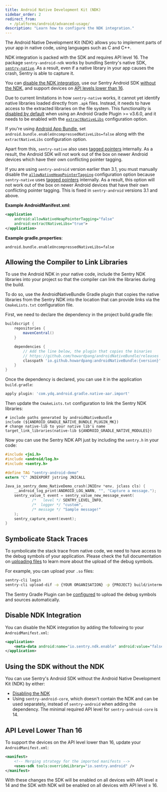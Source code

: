 ```yaml
---
title: Android Native Development Kit (NDK)
sidebar_order: 2
redirect_from:
  - /platforms/android/advanced-usage/
description: "Learn how to configure the NDK integration."
---
```


The Android Native Development Kit (NDK) allows you to implement parts of your app in native code, using languages such as C and C++.

NDK integration is packed with the SDK and requires API level 16. The package `sentry-android-ndk` works by bundling Sentry's native SDK, [`sentry-native`](/platforms/native/). As a result, even if a native library in your app causes the crash, Sentry is able to capture it.

You can [disable the NDK integration](#disable-ndk-integration), use our Sentry Android SDK [without the NDK](#using-the-sdk-without-the-ndk), and support devices on [API levels lower than 16](#api-level-lower-than-16).

Due to current limitations in how `sentry-native` works, it cannot yet identify native libraries loaded directly from `.apk` files. Instead, it needs to have access to the extracted libraries on the file system.
This functionality is [disabled by default](https://developer.android.com/studio/releases/gradle-plugin#extractNativeLibs)
when using an Android Gradle Plugin >= v3.6.0, and it needs to be enabled with the
[`extractNativeLibs`](https://developer.android.com/guide/topics/manifest/application-element#extractNativeLibs) configuration option.

If you're using [Android App Bundle](https://developer.android.com/guide/app-bundle), set `android.bundle.enableUncompressedNativeLibs=false` along with the `extractNativeLibs` configuration option.

Apart from this, `sentry-native` also uses [tagged pointers](https://source.android.com/devices/tech/debug/tagged-pointers)
internally. As a result, the Android SDK will not work out of the box on newer Android devices which have their own conflicting pointer tagging.

<Note>

If you are using `sentry-android` version earlier than 3.1, you must manually disable the [`allowNativeHeapPointerTagging`](https://developer.android.com/guide/topics/manifest/application-element#allowNativeHeapPointerTagging) configuration option because `sentry-native` uses [tagged pointers](https://source.android.com/devices/tech/debug/tagged-pointers)
internally. As a result, this option will not work out of the box on newer Android devices that have their own conflicting pointer tagging. This is fixed in `sentry-android` versions 3.1 and above.

</Note>

**Example AndroidManifest.xml**:

```xml {filename:"AndroidManifest.xml"}
<application
    android:allowNativeHeapPointerTagging="false"
    android:extractNativeLibs="true">
</application>
```

**Example gradle.properties**:

```properties {filename:"gradle.properties"}
android.bundle.enableUncompressedNativeLibs=false
```

## Allowing the Compiler to Link Libraries

To use the Android NDK in your native code, include the Sentry NDK libraries into your project so that the compiler can link the libraries during the build.

To do so, use the AndroidNativeBundle Gradle plugin that copies the native libraries from the Sentry NDK into the location that can provide links via the `CmakeLists.txt` configuration file.

First, we need to declare the dependency in the project build.gradle file:

```groovy {filename:"build.gradle"}
buildscript {
    repositories {
        mavenCentral()
    }

    dependencies {
        // Add the line below, the plugin that copies the binaries
        // https://github.com/howardpang/androidNativeBundle/releases
        classpath 'io.github.howardpang:androidNativeBundle:{version}'
    }
}
```

Once the dependency is declared, you can use it in the application `build.gradle`:

```groovy
apply plugin: 'com.ydq.android.gradle.native-aar.import'
```

Then update the `CmakeLists.txt` configuration to link the Sentry NDK libraries:

```
# include paths generated by androidNativeBundle
include (${ANDROID_GRADLE_NATIVE_BUNDLE_PLUGIN_MK})
# change native-lib to your native lib's name
target_link_libraries(native-lib ${ANDROID_GRADLE_NATIVE_MODULES})
```

Now you can use the Sentry NDK API just by including the `sentry.h` in your code:

```c
#include <jni.h>
#include <android/log.h>
#include <sentry.h>

#define TAG "sentry-android-demo"
extern "C" JNIEXPORT jstring JNICALL

Java_io_sentry_demo_NativeDemo_crash(JNIEnv *env, jclass cls) {
    __android_log_print(ANDROID_LOG_WARN, "", "Capture a message.");
    sentry_value_t event = sentry_value_new_message_event(
            /*   level */ SENTRY_LEVEL_INFO,
            /*  logger */ "custom",
            /* message */ "Sample message!"
    );
    sentry_capture_event(event);
}
```

## Symbolicate Stack Traces

To symbolicate the stack trace from native code, we need to have access to the debug symbols of your application. Please check the full documentation on [uploading files](/platforms/android/data-management/debug-files/upload/) to learn more about the upload of the debug symbols.

For example, you can upload your `.so` files:

```bash
sentry-cli login
sentry-cli upload-dif -o {YOUR ORGANISATION} -p {PROJECT} build/intermediates/merged_native_libs/{buildVariant}
```

The Sentry Gradle Plugin can be [configured](/platforms/android/proguard/#gradle-configuration) to upload the debug symbols and sources automatically.

## Disable NDK Integration

You can disable the NDK integration by adding the following to your `AndroidManifest.xml`:

```xml {filename:"AndroidManifest.xml"}
<application>
    <meta-data android:name="io.sentry.ndk.enable" android:value="false" />
</application>
```

## Using the SDK without the NDK

You can use Sentry's Android SDK without the Android Native Development Kit (NDK) by either:

- [Disabling the NDK](#disable-ndk-integration)
- Using `sentry-android-core`, which doesn't contain the NDK and can be used separately, instead of `sentry-android` when adding the dependency. The minimal required API level for `sentry-android-core`  is 14.

## API Level Lower Than 16

To support the devices on the API level lower than 16, update your `AndroidManifest.xml`:

```xml {filename:"AndroidManifest.xml"}
<manifest>
    <!-- Merging strategy for the imported manifests -->
    <uses-sdk tools:overrideLibrary="io.sentry.android" />
</manifest>
```

With these changes the SDK will be enabled on all devices with API level ≥ 14 and the SDK with NDK will be enabled on all devices with API level ≥ 16.
